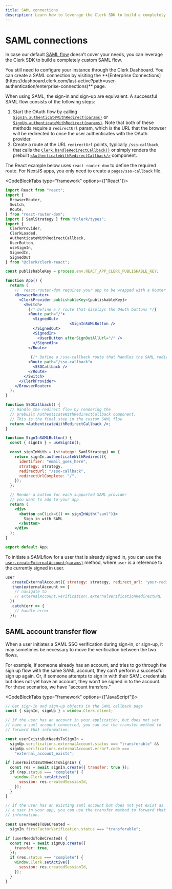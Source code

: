 ```yaml
---
title: SAML connections
description: Learn how to leverage the Clerk SDK to build a completely custom SAML flow.
---
```


# SAML connections

In case our default [SAML flow](/docs/authentication/saml-at-clerk) doesn’t cover your needs, you can leverage the Clerk SDK to build a completely custom SAML flow.

<Callout type="info">
  You still need to configure your instance through the Clerk Dashboard. You can create a SAML connection by visiting the **[Enterprise Connections](https://dashboard.clerk.com/last-active?path=user-authentication/enterprise-connections)** page.
</Callout>

When using SAML, the sign-in and sign-up are equivalent. A successful SAML flow consists of the following steps:

1. Start the OAuth flow by calling [`SignIn.authenticateWithRedirect(params)`](/docs/references/javascript/sign-in/authenticate-with#authenticate-with-redirect) or [`SignUp.authenticateWithRedirect(params)`](/docs/references/javascript/sign-up/authenticate-with#authenticate-with-redirect). Note that both of these methods require a `redirectUrl` param, which is the URL that the browser will be redirected to once the user authenticates with the OAuth provider.
2. Create a route at the URL `redirectUrl` points, typically `/sso-callback`, that calls the [`Clerk.handleRedirectCallback()`](/docs/references/javascript/clerk/handle-navigation#handle-redirect-callback) or simply renders the prebuilt [`<AuthenticateWithRedirectCallback/>`](/docs/components/control/authenticate-with-callback) component.

The React example below uses `react-router-dom` to define the required route. For NextJS apps, you only need to create a `pages/sso-callback` file.

<CodeBlockTabs type="framework" options={["React"]}>
```jsx
import React from "react";
import {
  BrowserRouter,
  Switch,
  Route,
} from "react-router-dom";
import { SamlStrategy } from "@clerk/types";
import {
  ClerkProvider,
  ClerkLoaded,
  AuthenticateWithRedirectCallback,
  UserButton,
  useSignIn,
  SignedIn,
  SignedOut
} from "@clerk/clerk-react";

const publishableKey = process.env.REACT_APP_CLERK_PUBLISHABLE_KEY;

function App() {
  return (
    //  react-router-dom requires your app to be wrapped with a Router
    <BrowserRouter>
      <ClerkProvider publishableKey={publishableKey}>
        <Switch>
          {/* Define a / route that displays the OAuth buttons */}
          <Route path="/">
            <SignedOut>
							<SignInSAMLButton />
            </SignedOut>
            <SignedIn>
              <UserButton afterSignOutAllUrl="/" />
            </SignedIn>
          </Route>
         
           {/* Define a /sso-callback route that handles the SAML redirect flow from the IdP */}
          <Route path="/sso-callback">
            <SSOCallback />
          </Route>
        </Switch>
      </ClerkProvider>
    </BrowserRouter>
  );
}

function SSOCallback() {
  // Handle the redirect flow by rendering the
  // prebuilt AuthenticateWithRedirectCallback component.
  // This is the final step in the custom SAML flow
  return <AuthenticateWithRedirectCallback />;
}

function SignInSAMLButton() {
  const { signIn } = useSignIn();

  const signInWith = (strategy: SamlStrategy) => {
    return signIn.authenticateWithRedirect({
      identifier: "email_goes_here",
      strategy: strategy,
      redirectUrl: "/sso-callback",
      redirectUrlComplete: "/",
    });
  };

  // Render a button for each supported SAML provider
  // you want to add to your app
  return (
    <div>
      <button onClick={() => signInWith("saml")}>
        Sign in with SAML
      </button>
    </div>
  );
}

export default App;
```
</CodeBlockTabs>

To initiate a SAMLflow for a user that is already signed in, you can use the [`user.createExternalAccount(params)`](/docs/references/javascript/user/create-metadata#create-external-account) method, where `user` is a reference to the currently signed in user.

```jsx
user
  .createExternalAccount({ strategy: strategy, redirect_url: 'your-redirect-url' })
  .then(externalAccount => {
    // navigate to
    // externalAccount.verification!.externalVerificationRedirectURL
  })
  .catch(err => {
    // handle error
  });
```

## SAML account transfer flow

When a user initiates a SAML SSO verification during sign-in, or sign-up, it may sometimes be necessary to move the verification between the two flows.

For example, if someone already has an account, and tries to go through the sign up flow with the same SAML account, they can’t perform a successful sign up again. Or, if someone attempts to sign in with their SAML credentials but does not yet have an account, they won’t be signed in to the account. For these scenarios, we have “account transfers.”

<CodeBlockTabs type="framework" options={["JavaScript"]}>
```js
// Get sign-in and sign-up objects in the SAML callback page
const { signIn, signUp } = window.Clerk.client;

// If the user has an account in your application, but does not yet 
// have a saml account connected, you can use the transfer method to 
// forward that information.

const userExistsButNeedsToSignIn =
  signUp.verifications.externalAccount.status === "transferable" &&
  signUp.verifications.externalAccount.error?.code ===
    "external_account_exists";

if (userExistsButNeedsToSignIn) {
  const res = await signIn.create({ transfer: true });
  if (res.status === "complete") {
    window.Clerk.setActive({
      session: res.createdSessionId,
    });
  }
}

// If the user has an existing saml account but does not yet exist as 
// a user in your app, you can use the transfer method to forward that 
// information.

const userNeedsToBeCreated =
  signIn.firstFactorVerification.status === "transferable";

if (userNeedsToBeCreated) {
  const res = await signUp.create({
    transfer: true,
  });
  if (res.status === "complete") {
    window.Clerk.setActive({
      session: res.createdSessionId,
    });
  }
}
```
</CodeBlockTabs>